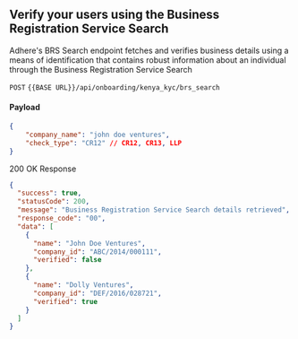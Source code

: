 ## Verify your users using the Business Registration Service Search

Adhere's BRS Search endpoint fetches and verifies business details using a means of identification that contains robust information about an individual through the Business Registration Service Search


`POST` `{{BASE URL}}/api/onboarding/kenya_kyc/brs_search`

#### Payload
```json
{
    "company_name": "john doe ventures",
    "check_type": "CR12" // CR12, CR13, LLP
}
```
200 OK Response

```json
{
  "success": true,
  "statusCode": 200,
  "message": "Business Registration Service Search details retrieved",
  "response_code": "00",
  "data": [
    {
      "name": "John Doe Ventures",
      "company_id": "ABC/2014/000111",
      "verified": false
    },
    {
      "name": "Dolly Ventures",
      "company_id": "DEF/2016/028721",
      "verified": true
    }
  ]
}
```